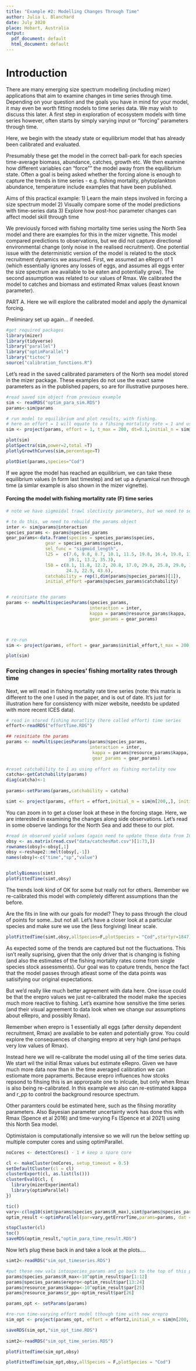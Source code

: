 ```yaml
---
title: "Example #2: Modelling Changes Through Time"
author: Julia L. Blanchard
date: July 2020
place: Hobart, Australia
output:
  pdf_document: default
  html_document: default
---
```


# Introduction 

There are many emerging size spectrum modelling (including mizer) applications that aim to examine changes in time series through time. Depending on your question and the goals you have in mind for your model, it may even be worth fitting models to time series data. We may wish to discuss this later. A first step in exploration of ecosystem models with time series however, often starts by simply varying input or "forcing" parameters through time. 

Here, we begin with the steady state or equilibrium model that has already been calibrated and evaluated. 

Presumably these get the model in the correct ball-park for each species time-average biomass, abundance, catches, growth etc. We then examine how different variables can "force"" the model away from the equilibrium state. Often a goal is being asked whether the forcing alone is enough to capture the trends in time series - e.g. fishing mortality, phytoplankton abundance, temperature  include examples that have been published.

Aims of this practical example: 
1) Learn the main steps involved in forcing a size spectrum model
2) Visually compare some of the model predictions with time-series data 
3) Explore how post-hoc parameter changes can affect model skill through time


We previously forced with fishing mortality time series using the North Sea model and there are examples for this in the mizer vignette. This model compared predictions to observations, but we did not capture directional environmental change (only noise in the realised recruitment). One potential issue with the deterministic version of the  model is related to the stock recruitment dynamics we assumed. First, we assumed an eRepro of 1 (which essentially ignores any losses of eggs, and assumes all eggs enter the size spectrum are available to be eaten and potentially grow). The second assumption was related to our values of Rmax. We calibrated the model to catches and biomass and estimated Rmax values (least known parameter). 

PART A. Here we will explore the calibrated model and apply the dynamical forcing.

Preliminary set up again... if needed.
```r
#get required packages
library(mizer)
library(tidyverse)
library("parallel")
library("optimParallel")
library("tictoc")
source("calibration_functions.R")

```

Let's read in the saved calibrated parameters of the North sea model stored in the mizer package. These examples do not use the exact same parameters as in the published papers, so are for illustrative purposes here.

```r
#read saved sim object from previous example
sim <- readRDS("optim_para_sim.RDS")
params<-sim@params

# run model to equilibrium and plot results, with fishing.
# here an effort = 1 will equate to a fihsing mortality rate = 1 and uses the default knife-edge selectivity function
sim <- project(params, effort = 1, t_max = 200, dt=0.1,initial_n = sim@n[dim(sim@n)[1],,], initial_npp = sim@n[dim(sim@n)[1],])

plot(sim)
plotSpectra(sim,power=2,total =T)
plotlyGrowthCurves(sim,percentage=T)

plotDiet(params,species="Cod")

```

If we agree the model has reached an equilibrium, we can take these equilibrium values (n form last timestep) and set up a dynamical run through time (a simlar example is also shown in the mizer vignette).

#### Forcing the model with fishing mortality rate (F) time series


```r

# note we have sigmoidal trawl slectivity parameters, but we need to set up a gear for each species to force each species separately

# to do this, we need to rebuild the params object 
inter <- sim@params@interaction
species_params <- params@species_params
gear_params<-data.frame(species = species_params$species,
               gear = species_params$species,
               sel_func = "sigmoid_length",
               l25 =  c(7.6, 9.8, 8.7, 10.1, 11.5, 19.8, 16.4, 19.8, 11.5,
                        19.1, 13.2, 35.3),
               l50 = c(8.1, 11.8, 12.2, 20.8, 17.0, 29.0, 25.8, 29.0, 17.0,
                       24.3, 22.9, 43.6),
               catchability = rep(1,dim(params@species_params)[1]),
               initial_effort =params@species_params$catchability)


# reinitiate the params
params <- newMultispeciesParams(species_params,
                                interaction = inter,
                                kappa = params@resource_params$kappa,
                                gear_params = gear_params)



# re-run
sim <- project(params, effort = gear_params$initial_effort,t_max = 200, dt=0.1,initial_n = sim@n[200,,], initial_npp = sim@n[200,])

plot(sim)
```

### Forcing changes in species' fishing mortality rates through time

Next, we will read in fishing mortality rate time series (note: this matrix is different to the one I used in the paper, and is out of date. It's just for illustration here for consistency with mizer website, needsto be updated with more recent ICES data).

```r
# read in stored fishing moratlity (here called effort) time series
effort<-readRDS("effortTime.RDS")

## reinitiate the params
params <- newMultispeciesParams(params@species_params,
                                interaction = inter,
                                 kappa = params@resource_params$kappa,
                                 gear_params = gear_params)
 
#reset catchability to 1 as using effort as fishing mortality now
catcha<-getCatchability(params)
diag(catcha)<-1
 
params<-setParams(params,catchability = catcha)

simt <- project(params, effort = effort,initial_n = sim@n[200,,], initial_npp = sim@n[200,])

```

You can zoom in to get a closer look at these in the forcing stage. Here, we are interested in examining the changes along side observations. Let's read in some observe landings for the North Sea and add these to our plot.

```r
#read in observed yield values (again need to update these data from ICES)
obsy <- as.matrix(read.csv("data/catchesMat.csv")[1:73,])
rownames(obsy)<-obsy[,1] 
obsy <-reshape2::melt(obsy[,-1])
names(obsy)<-c("time","sp","value")


plotlyBiomass(simt)
plotFittedTime(simt,obsy)

```

The trends look kind of OK for some but really not for others.  Remember we re-calibrated this model with completely different assumptions than the before. 

Are the fits in line with our goals for model? They to pass through the cloud of points for some...but not all. Let's have a closer look at a particular species and make sure we use the (less forgiving) linear scale.

```r

plotFittedTime(simt,obsy,allSpecies=F,plotSpecies = "Cod",startyr=1847)

```

As expected some of the trends are captured but not the fluctuations. This isn't really suprising, given that the only driver that is changing is fishing (and also the estimates of the fishing mortality rates come from single species stock assessments). Our goal was to cpature trends, hence the fact that the model passes through atleast some of the data points was satisifying our original expectations. 

But we'd really like much better agreement with data here. One issue could be that the erepro values we just re-calibrated the model make the species much more reactive to fishing. Let's examine how sensitive the time series (and their visual agreement to data look when we change our assumptions about eRepro, and possibly Rmax). 

Remember when erepro is 1 essentially all eggs (after density dependent recruitment, Rmax) are available to be eaten and potentially grow.  You could explore the consequences of changing erepro at very high (and perhaps very low values of Rmax). 

Instead here we will re-calibrate the model using all of the time series data. We start wil the initial Rmax values but estimate eRepro. Given we have much more data now than in the time averaged calibration we can estiomate more papramerts. Because erepro influences how stcoks repsond to fihsing this is an approrpaite one to inlcude, but only when Rmax is also being re-calibrated. In this example we also can re-estimated kappa and r_pp to control the background resource spectrum. 

Other paramters could be estimated here, such as the fihsing moratlity parameters. Also Bayesian parameter uncertainty work has done this with Rmax (Spence et al 2016) and  time-varying Fs (Spence et al 2021) using this North Sea model.

Optimistaion is computationally intensive so we will run the below setting up multiple computer cores and using optimParallel.

```r
noCores <- detectCores() - 1 # keep a spare core

cl <- makeCluster(noCores, setup_timeout = 0.5)
setDefaultCluster(cl = cl)
clusterExport(cl, as.list(ls()))
clusterEvalQ(cl, {
  library(mizerExperimental)
  library(optimParallel)
})

tic()
vary<-c(log10(simt@params@species_params$R_max),simt@params@species_params$erepro,log10(5e11),4)
optim_result <-optimParallel(par=vary,getErrorTime,params=params, dat = obsy, method   ="L-BFGS-B",lower=c(rep(3,12),rep(1e-3,12),3,1),upper= c(rep(15,12),rep(1,12),15,10),parallel=list(loginfo=TRUE, forward=TRUE))

stopCluster(cl)
toc() 
saveRDS(optim_result,"optim_para_time_result.RDS")
```


Now let's plug these back in and take a look at the plots....


```r
simt2<-readRDS("sim_opt_timeseries.RDS")

#put these new vals intospecies_params and go back to the top of this page to re-check the calibration 
params@species_params$R_max<-10^optim_result$par[1:12]
params@species_params$erepro<-optim_result$par[13:24]
params@resource_params$kappa<-10^optim_result$par[25]
params@resource_params$r_pp<-optim_result$par[26]

params_opt <- setParams(params)

#re-run time-varying effort model tthough time with new erepro
sim_opt <- project(params_opt, effort = effort2,initial_n = sim@n[200,,], initial_npp = sim@n_pp[200,])

saveRDS(sim_opt,"sim_opt_time.RDS")
 
simt2<-readRDS("sim_opt_time_series.RDS")

plotFittedTime(sim_opt,obsy)

plotFittedTime(sim_opt,obsy,allSpecies = F,plotSpecies = "Cod")
```
 



